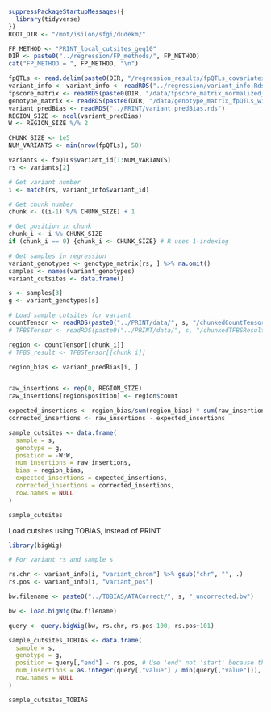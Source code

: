 ```r
suppressPackageStartupMessages({
  library(tidyverse)
})
ROOT_DIR <- "/mnt/isilon/sfgi/dudekm/"
```

```r
FP_METHOD <- "PRINT_local_cutsites_geq10"
DIR <- paste0("../regression/FP_methods/", FP_METHOD)
cat("FP_METHOD = ", FP_METHOD, "\n")
```

```r
fpQTLs <- read.delim(paste0(DIR, "/regression_results/fpQTLs_covariates_FDR5.txt"))
variant_info <- variant_info <- readRDS("../regression/variant_info.Rds")
fpscore_matrix <- readRDS(paste0(DIR, "/data/fpscore_matrix_normalized_fpQTLs_with_covariates.Rds"))
genotype_matrix <- readRDS(paste0(DIR, "/data/genotype_matrix_fpQTLs_with_covariates.Rds"))
variant_predBias <- readRDS("../PRINT/variant_predBias.rds")
REGION_SIZE <- ncol(variant_predBias)
W <- REGION_SIZE %/% 2
```

```r
CHUNK_SIZE <- 1e5
NUM_VARIANTS <- min(nrow(fpQTLs), 50)

variants <- fpQTLs$variant_id[1:NUM_VARIANTS]
rs <- variants[2]
```

```r
# Get variant number
i <- match(rs, variant_info$variant_id)

# Get chunk number
chunk <- ((i-1) %/% CHUNK_SIZE) + 1

# Get position in chunk
chunk_i <- i %% CHUNK_SIZE
if (chunk_i == 0) {chunk_i <- CHUNK_SIZE} # R uses 1-indexing
```

```r
# Get samples in regression
variant_genotypes <- genotype_matrix[rs, ] %>% na.omit()
samples <- names(variant_genotypes)
variant_cutsites <- data.frame()

s <- samples[3]
g <- variant_genotypes[s]
```

```r
# Load sample cutsites for variant
countTensor <- readRDS(paste0("../PRINT/data/", s, "/chunkedCountTensor/chunk_", chunk, ".rds"))
# TFBSTensor <- readRDS(paste0("../PRINT/data/", s, "/chunkedTFBSResults/chunk_", chunk, ".rds"))

region <- countTensor[[chunk_i]]
# TFBS_result <- TFBSTensor[[chunk_i]]

region_bias <- variant_predBias[i, ]


raw_insertions <- rep(0, REGION_SIZE)
raw_insertions[region$position] <- region$count

expected_insertions <- region_bias/sum(region_bias) * sum(raw_insertions)
corrected_insertions <- raw_insertions - expected_insertions

sample_cutsites <- data.frame(
  sample = s,
  genotype = g,
  position = -W:W,
  num_insertions = raw_insertions,
  bias = region_bias,
  expected_insertions = expected_insertions,
  corrected_insertions = corrected_insertions,
  row.names = NULL
)

sample_cutsites

```


Load cutsites using TOBIAS, instead of PRINT
```r
library(bigWig)
```


```r
# For variant rs and sample s

rs.chr <- variant_info[i, "variant_chrom"] %>% gsub("chr", "", .)
rs.pos <- variant_info[i, "variant_pos"]

bw.filename <- paste0("../TOBIAS/ATACorrect/", s, "_uncorrected.bw")

bw <- load.bigWig(bw.filename)

query <- query.bigWig(bw, rs.chr, rs.pos-100, rs.pos+101)

sample_cutsites_TOBIAS <- data.frame(
  sample = s,
  genotype = g,
  position = query[,"end"] - rs.pos, # Use 'end' not 'start' because the bw is 0-indexed
  num_insertions = as.integer(query[,"value"] / min(query[,"value"])),
  row.names = NULL
)

sample_cutsites_TOBIAS

```






